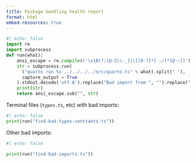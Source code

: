```yaml
---
title: Package bundling health report
format: html
embed-resources: true
---
```


```python
#| echo: false
import re
import subprocess
def run(what):
    ansi_escape = re.compile(r'\x1B(?:[@-Z\\-_]|\[[0-?]*[ -/]*[@-~])')
    str = subprocess.run(
      ("quarto run %s ../../../../src/quarto.ts" % what).split(" "),
      capture_output = True
    ).stdout.decode('utf-8').replace("Bad import from ", "").replace(" to ", " -> ")
    print(str)
    return ansi_escape.sub("", str)
```

Terminal files (`types.ts`, etc) with bad imports:

```python
#| echo: false
print(run("find-bad-types-constants.ts"))
```

Other bad imports:

```python
#| echo: false

print(run("find-bad-imports.ts"))
```
